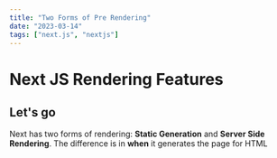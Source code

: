 ```yaml
---
title: "Two Forms of Pre Rendering"
date: "2023-03-14"
tags: ["next.js", "nextjs"]
---
```


# Next JS Rendering Features

## Let's go

Next has two forms of rendering: **Static Generation** and **Server Side Rendering**. The difference is in **when** it generates the page for HTML
